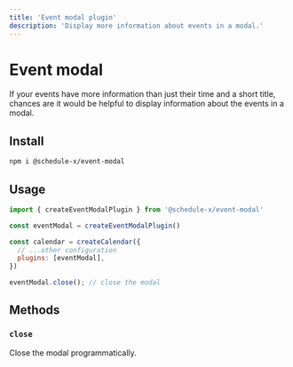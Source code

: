 ```yaml
---
title: 'Event modal plugin'
description: 'Display more information about events in a modal.'
---
```


# Event modal

If your events have more information than just their time and a short title, chances are it would be helpful to
display information about the events in a modal.

## Install

```bash copy
npm i @schedule-x/event-modal
```

## Usage

```js
import { createEventModalPlugin } from '@schedule-x/event-modal'

const eventModal = createEventModalPlugin()

const calendar = createCalendar({
  // ...other configuration
  plugins: [eventModal],
})

eventModal.close(); // close the modal
```

## Methods

### `close`

Close the modal programmatically.
